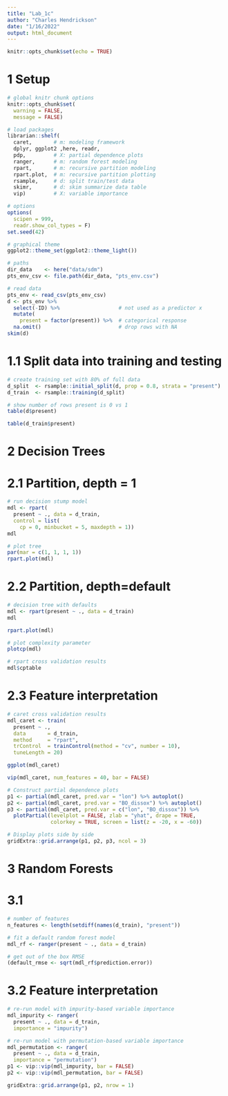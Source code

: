 ```yaml
---
title: "Lab_1c"
author: "Charles Hendrickson"
date: "1/16/2022"
output: html_document
---
```


```r
knitr::opts_chunk$set(echo = TRUE)
```

# 1 Setup

```r
# global knitr chunk options
knitr::opts_chunk$set(
  warning = FALSE, 
  message = FALSE)

# load packages
librarian::shelf(
  caret,       # m: modeling framework
  dplyr, ggplot2 ,here, readr, 
  pdp,         # X: partial dependence plots
  ranger,      # m: random forest modeling
  rpart,       # m: recursive partition modeling
  rpart.plot,  # m: recursive partition plotting
  rsample,     # d: split train/test data
  skimr,       # d: skim summarize data table
  vip)         # X: variable importance

# options
options(
  scipen = 999,
  readr.show_col_types = F)
set.seed(42)

# graphical theme
ggplot2::theme_set(ggplot2::theme_light())

# paths
dir_data    <- here("data/sdm")
pts_env_csv <- file.path(dir_data, "pts_env.csv")

# read data
pts_env <- read_csv(pts_env_csv)
d <- pts_env %>% 
  select(-ID) %>%                   # not used as a predictor x
  mutate(
    present = factor(present)) %>%  # categorical response
  na.omit()                         # drop rows with NA
skim(d)
```

# 1.1 Split data into training and testing 

```r
# create training set with 80% of full data
d_split  <- rsample::initial_split(d, prop = 0.8, strata = "present")
d_train  <- rsample::training(d_split)

# show number of rows present is 0 vs 1
table(d$present)
```

```r
table(d_train$present)
```

# 2 Decision Trees
# 2.1 Partition, depth = 1

```r
# run decision stump model
mdl <- rpart(
  present ~ ., data = d_train, 
  control = list(
    cp = 0, minbucket = 5, maxdepth = 1))
mdl
```

```r
# plot tree 
par(mar = c(1, 1, 1, 1))
rpart.plot(mdl)
```

# 2.2 Partition, depth=default 

```r
# decision tree with defaults
mdl <- rpart(present ~ ., data = d_train)
mdl
```

```r
rpart.plot(mdl)

# plot complexity parameter
plotcp(mdl)

# rpart cross validation results
mdl$cptable
```


# 2.3 Feature interpretation
```r
# caret cross validation results
mdl_caret <- train(
  present ~ .,
  data       = d_train,
  method     = "rpart",
  trControl  = trainControl(method = "cv", number = 10),
  tuneLength = 20)

ggplot(mdl_caret)
```

```r
vip(mdl_caret, num_features = 40, bar = FALSE)
```

```r
# Construct partial dependence plots
p1 <- partial(mdl_caret, pred.var = "lon") %>% autoplot()
p2 <- partial(mdl_caret, pred.var = "BO_dissox") %>% autoplot()
p3 <- partial(mdl_caret, pred.var = c("lon", "BO_dissox")) %>% 
  plotPartial(levelplot = FALSE, zlab = "yhat", drape = TRUE, 
              colorkey = TRUE, screen = list(z = -20, x = -60))

# Display plots side by side
gridExtra::grid.arrange(p1, p2, p3, ncol = 3)
```

# 3 Random Forests
# 3.1 
```r
# number of features
n_features <- length(setdiff(names(d_train), "present"))

# fit a default random forest model
mdl_rf <- ranger(present ~ ., data = d_train)

# get out of the box RMSE
(default_rmse <- sqrt(mdl_rf$prediction.error))
```

# 3.2 Feature interpretation

```r
# re-run model with impurity-based variable importance
mdl_impurity <- ranger(
  present ~ ., data = d_train,
  importance = "impurity")

# re-run model with permutation-based variable importance
mdl_permutation <- ranger(
  present ~ ., data = d_train,
  importance = "permutation")
p1 <- vip::vip(mdl_impurity, bar = FALSE)
p2 <- vip::vip(mdl_permutation, bar = FALSE)

gridExtra::grid.arrange(p1, p2, nrow = 1)
```














